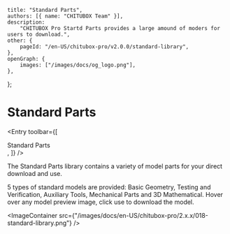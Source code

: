 
	title: "Standard Parts",
	authors: [{ name: "CHITUBOX Team" }],
	description:
		"CHITUBOX Pro Startd Parts provides a large amound of moders for users to download.",
	other: {
		pageId: "/en-US/chitubox-pro/v2.0.0/standard-library",
	},
	openGraph: {
		images: ["/images/docs/og_logo.png"],
	},
};

# Standard Parts

<Entry
	toolbar={[
		<div className="flex items-center gap-1">
			<ChituboxStandardPartsIcon />
			Standard Parts
		</div>,
	]}
/>

The Standard Parts library contains a variety of model parts for your direct download and use.

5 types of standard models are provided: Basic Geometry, Testing and Verification, Auxiliary Tools, Mechanical Parts and 3D Mathematical. Hover over any model preview image, click use to download the model.

<ImageContainer
	src={"/images/docs/en-US/chitubox-pro/2.x.x/018-standard-library.png"}
/>
